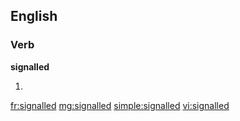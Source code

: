 ==English==

===Verb===
'''signalled'''

# {{past of|signal}}

[[fr:signalled]]
[[mg:signalled]]
[[simple:signalled]]
[[vi:signalled]]